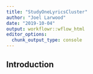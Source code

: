 ```yaml
---
title: "StudyOneLyricsCluster"
author: "Joel Larwood"
date: "2019-10-04"
output: workflowr::wflow_html
editor_options:
  chunk_output_type: console
---
```


## Introduction

```r

```


